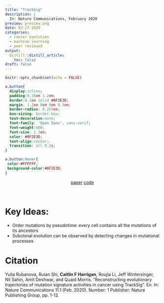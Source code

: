 ```yaml
---
title: "TrackSig"
description: |
  In: Nature Communications, February 2020
preview: preview.png
date: 02-27-2020
categories:
  - cancer evolution
  - machine learning
  - peer reviewed
output: 
  distill::distill_article:
    toc: false
draft: false
---
```


```r
knitr::opts_chunk$set(echo = FALSE)
```

```css
a.button{
  display:inline;
  padding:0.35em 1.2em;
  border:0.1em solid #0F2E3D;
  margin: 1.2em 0em 0em 0.3em;
  border-radius: 0.25rem;
  box-sizing: border-box;
  text-decoration:none;
  font-family: 'Open Sans', sans-serif;
  font-weight:400;
  font-size: 1.3em;
  color: #0F2E3D;
  text-align:center;
  transition: all 0.2s;
}

a.button:hover{
 color:#FFFFFF;
 background-color:#0F2E3D;
}
```

<center>
  <a href="https://doi.org/10.1038/s41467-020-14352-7" class="button">paper</a>
  <a href="https://github.com/morrislab/TrackSigFreq" class="button">code</a>
</center>

<br>


# Key Ideas:

* Order mutations by pseudotime: every cell contains all the mutations of its ancestors
* Subclonal evolution can be observed by detecting changes in mutational processes


# Citation

Yulia Rubanova, Ruian Shi, __Caitlin F Harrigan__, Roujia Li, Jeff Wintersinger, Nil Sahin, Amit Deshwar, and Quaid Morris. "Reconstructing evolutionary trajectories of mutation signature activities in cancer using TrackSig". En. In: Nature Communications 11.1 (Feb. 2020). Number: 1 Publisher: Nature Publishing Group, pp. 1-12. 
